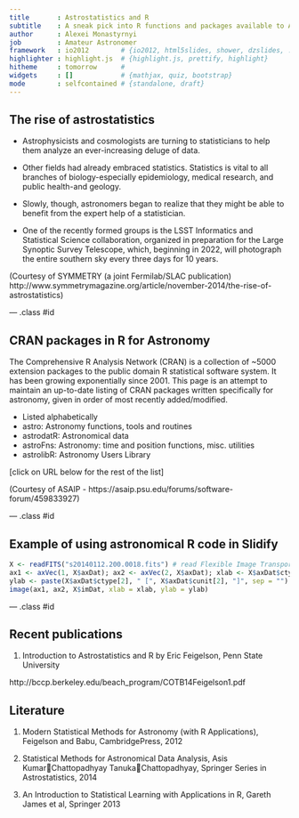 ```yaml
---
title       : Astrostatistics and R
subtitle    : A sneak pick into R functions and packages available to Astrostatistics
author      : Alexei Monastyrnyi
job         : Amateur Astronomer
framework   : io2012        # {io2012, html5slides, shower, dzslides, ...}
highlighter : highlight.js  # {highlight.js, prettify, highlight}
hitheme     : tomorrow      # 
widgets     : []            # {mathjax, quiz, bootstrap}
mode        : selfcontained # {standalone, draft}
---
```


## The rise of astrostatistics
* Astrophysicists and cosmologists are turning to statisticians to help them analyze an ever-increasing deluge of data.

* Other fields had already embraced statistics. Statistics is vital to all branches of biology-especially epidemiology, medical research, and public health-and geology.

* Slowly, though, astronomers began to realize that they might be able to benefit from the expert help of a statistician.

* One of the recently formed groups is the LSST Informatics and Statistical Science collaboration, organized in preparation for the Large Synoptic Survey Telescope, which, beginning in 2022, will photograph the entire southern sky every three days for 10 years.

(Courtesy of SYMMETRY (a joint Fermilab/SLAC publication)
http://www.symmetrymagazine.org/article/november-2014/the-rise-of-astrostatistics)

--- .class #id 

## CRAN packages in R for Astronomy
The Comprehensive R Analysis Network (CRAN) is a collection of ~5000 extension packages to the public domain R statistical software system.  It has been growing exponentially since 2001.  This page is an attempt to maintain an up-to-date listing of CRAN packages written specifically for astronomy, given in order of most recently added/modified.  

* Listed alphabetically
* astro: Astronomy functions, tools and routines 
* astrodatR: Astronomical data
* astroFns: Astronomy: time and position functions, misc. utilities
* astrolibR: Astronomy Users Library

[click on URL below for the rest of the list]

(Courtesy of ASAIP - https://asaip.psu.edu/forums/software-forum/459833927)

--- .class #id 

## Example of using astronomical R code in Slidify
```r
X <- readFITS("s20140112.200.0018.fits") # read Flexible Image Transport System observation file
ax1 <- axVec(1, X$axDat); ax2 <- axVec(2, X$axDat); xlab <- X$axDat$ctype[1]
ylab <- paste(X$axDat$ctype[2], " [", X$axDat$cunit[2], "]", sep = "")
image(ax1, ax2, X$imDat, xlab = xlab, ylab = ylab)

```

--- .class #id 

## Recent publications

1. Introduction to Astrostatistics and R by Eric Feigelson, Penn State University

http://bccp.berkeley.edu/beach_program/COTB14Feigelson1.pdf

## Literature

1. Modern Statistical Methods for Astronomy (with R Applications), Feigelson and Babu, CambridgePress, 2012

2. Statistical Methods for Astronomical Data Analysis, Asis KumarChattopadhyay
TanukaChattopadhyay, Springer Series in Astrostatistics, 2014

3. An Introduction to Statistical Learning with Applications in R, Gareth James et al, Springer 2013


